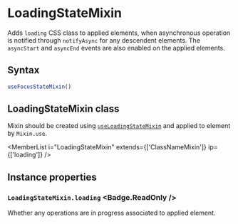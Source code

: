 
<Module name="brew-js-react" />

# LoadingStateMixin

Adds `loading` CSS class to applied elements, when asynchronous operation is notified
through `notifyAsync` for any descendent elements. The `asyncStart` and `asyncEnd` events are also enabled on the applied elements.   

<LoadingMixinExample />

## Syntax

```javascript
useFocusStateMixin()
```

## LoadingStateMixin class

Mixin should be created using [`useLoadingStateMixin`](:) and applied to element by `Mixin.use`.

<MemberList
    i="LoadingStateMixin"
    extends={['ClassNameMixin']}
    ip={['loading']}
/>

## Instance properties

### `LoadingStateMixin.loading` <Badge.ReadOnly />

Whether any operations are in progress associated to applied element.
